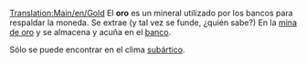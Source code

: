 [[Translation:Main/en/Gold]]
{{es/Carga| carga  = Oro
| imagen = Gold.png
| producida =[[Main/es/Mina de oro|Mina de oro]]
| aceptada  =[[Main/es/Banco|Banco]]
}}
El '''oro''' es un mineral utilizado por los bancos para respaldar la moneda. Se extrae (y tal vez se funde, ¿quién sabe?) En la [[Main/es/Mina de oro|mina de oro]] y se almacena y acuña en el [[Main/es/Banco|banco]].

Sólo se puede encontrar en el clima [[Main/en/Clima/Es#Subártico|subártico]].
